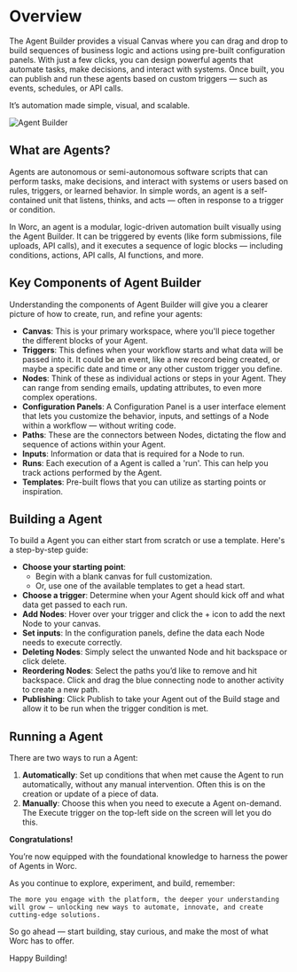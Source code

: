 # Overview

The Agent Builder provides a visual Canvas where you can drag and drop to build sequences of business logic and actions using pre-built configuration panels. With just a few clicks, you can design powerful agents that automate tasks, make decisions, and interact with systems. Once built, you can publish and run these agents based on custom triggers — such as events, schedules, or API calls.

It’s automation made simple, visual, and scalable.

![Agent Builder](../assets/create-agent/agent-builder.jpeg)

## What are Agents?

Agents are autonomous or semi-autonomous software scripts that can perform tasks, make decisions, and interact with systems or users based on rules, triggers, or learned behavior. In simple words, an agent is a self-contained unit that listens, thinks, and acts — often in response to a trigger or condition.

In Worc, an agent is a modular, logic-driven automation built visually using the Agent Builder. It can be triggered by events (like form submissions, file uploads, API calls), and it executes a sequence of logic blocks — including conditions, actions, API calls, AI functions, and more.

## Key Components of Agent Builder

Understanding the components of Agent Builder will give you a clearer picture of how to create, run, and refine your agents:

- **Canvas**: This is your primary workspace, where you'll piece together the different blocks of your Agent.
- **Triggers**: This defines when your workflow starts and what data will be passed into it. It could be an event, like a new record being created, or maybe a specific date and time or any other custom trigger you define.
- **Nodes**: Think of these as individual actions or steps in your Agent. They can range from sending emails, updating attributes, to even more complex operations.
- **Configuration Panels**: A Configuration Panel is a user interface element that lets you customize the behavior, inputs, and settings of a Node within a workflow — without writing code.
- **Paths**: These are the connectors between Nodes, dictating the flow and sequence of actions within your Agent.
- **Inputs**: Information or data that is required for a Node to run.
- **Runs**: Each execution of a Agent is called a 'run'. This can help you track actions performed by the Agent.
- **Templates**: Pre-built flows that you can utilize as starting points or inspiration.

## Building a Agent

To build a Agent you can either start from scratch or use a template. Here's a step-by-step guide:

- **Choose your starting point**:
  - Begin with a blank canvas for full customization.
  - Or, use one of the available templates to get a head start.
- **Choose a trigger**: Determine when your Agent should kick off and what data get passed to each run.
- **Add Nodes**: Hover over your trigger and click the + icon to add the next Node to your canvas.
- **Set inputs**: In the configuration panels, define the data each Node needs to execute correctly.
- **Deleting Nodes**: Simply select the unwanted Node and hit backspace or click delete.
- **Reordering Nodes**: Select the paths you’d like to remove and hit backspace. Click and drag the blue connecting node to another activity to create a new path.
- **Publishing**: Click Publish to take your Agent out of the Build stage and allow it to be run when the trigger condition is met.

## Running a Agent

There are two ways to run a Agent:

1. **Automatically**: Set up conditions that when met cause the Agent to run automatically, without any manual intervention. Often this is on the creation or update of a piece of data.
2. **Manually**: Choose this when you need to execute a Agent on-demand. The Execute trigger on the top-left side on the screen will let you do this.

**Congratulations!**

You’re now equipped with the foundational knowledge to harness the power of Agents in Worc.

As you continue to explore, experiment, and build, remember:

    The more you engage with the platform, the deeper your understanding will grow — unlocking new ways to automate, innovate, and create cutting-edge solutions.

So go ahead — start building, stay curious, and make the most of what Worc has to offer.

Happy Building!
